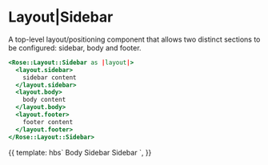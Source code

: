 
<Meta title="Rose/Layout/Sidebar" component="SidebarLayout" />

# Layout|Sidebar

A top-level layout/positioning component that allows two distinct sections to
be configured: sidebar, body and footer.

```handlebars
<Rose::Layout::Sidebar as |layout|>
  <layout.sidebar>
    sidebar content
  </layout.sidebar>
  <layout.body>
    body content
  </layout.body>
  <layout.footer>
    footer content
  </layout.footer>
</Rose::Layout::Sidebar>
```

<Preview>
  <Story name="SidebarLayout">
    {{
      template: hbs`
      <Rose::Layout::Sidebar as |layout|>
        <layout.sidebar style="background: var(--brand-gray-7);">Body</layout.sidebar>
        <layout.body style="background: var(--brand-gray-5);">Sidebar</layout.body>
        <layout.footer style="background: var(--brand-gray-7);">Sidebar</layout.footer>
      </Rose::Layout::Sidebar>
    `,
    }}
  </Story>
</Preview>
